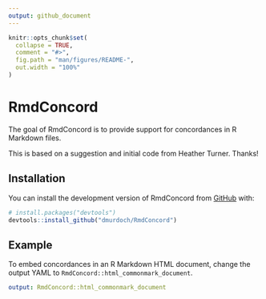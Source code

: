 ```yaml
---
output: github_document
---
```


<!-- README.md is generated from README.Rmd. Please edit that file -->

```r
knitr::opts_chunk$set(
  collapse = TRUE,
  comment = "#>",
  fig.path = "man/figures/README-",
  out.width = "100%"
)
```

# RmdConcord

<!-- badges: start -->
<!-- badges: end -->

The goal of RmdConcord is to provide support for concordances
in R Markdown files.

This is based on a suggestion and initial code from Heather Turner.
Thanks!

## Installation

You can install the development version of RmdConcord from [GitHub](https://github.com/) with:

``` r
# install.packages("devtools")
devtools::install_github("dmurdoch/RmdConcord")
```

## Example

To embed concordances in an R Markdown HTML document, change
the output YAML to `RmdConcord::html_commonmark_document`.

```yaml
output: RmdConcord::html_commonmark_document
```
